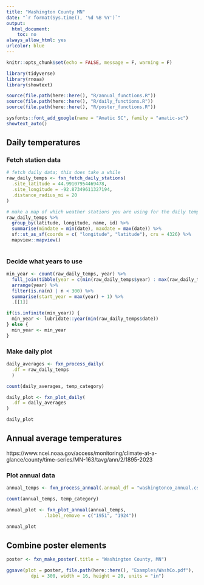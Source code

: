 ```yaml
---
title: "Washington County MN"
date: "`r format(Sys.time(), '%d %B %Y')`"
output:
  html_document:
    toc: no
always_allow_html: yes
urlcolor: blue
---
```


```r
knitr::opts_chunk$set(echo = FALSE, message = F, warning = F)

library(tidyverse)
library(rnoaa)
library(showtext)

source(file.path(here::here(), "R/annual_functions.R"))
source(file.path(here::here(), "R/daily_functions.R"))
source(file.path(here::here(), "R/poster_functions.R"))

sysfonts::font_add_google(name = "Amatic SC", family = "amatic-sc")
showtext_auto()
```

## Daily temperatures

### Fetch station data


```r
# fetch daily data; this does take a while
raw_daily_temps <- fxn_fetch_daily_stations(
  .site_latitude = 44.99107954469478,
  .site_longitude = -92.87349611327194,
  .distance_radius_mi = 20
)

# make a map of which weather stations you are using for the daily temps; go back and adjust your parameters if you don't like it.
raw_daily_temps %>%
  group_by(latitude, longitude, name, id) %>%
  summarise(mindate = min(date), maxdate = max(date)) %>%
  sf::st_as_sf(coords = c( "longitude", "latitude"), crs = 4326) %>%
  mapview::mapview()
  
```

### Decide what years to use

```r
min_year <- count(raw_daily_temps, year) %>%
  full_join(tibble(year = c(min(raw_daily_temps$year) : max(raw_daily_temps$year)))) %>%
  arrange(year) %>% 
  filter(is.na(n) | n < 300) %>%
  summarise(start_year = max(year) + 1) %>%
  .[[1]]

if(is.infinite(min_year)) {
  min_year <- lubridate::year(min(raw_daily_temps$date))
} else {
  min_year <- min_year
}
```

### Make daily plot

```r
daily_averages <- fxn_process_daily(
  .df = raw_daily_temps
  )

count(daily_averages, temp_category)

daily_plot <- fxn_plot_daily(
  .df = daily_averages
)

daily_plot
```


## Annual average temperatures

https://www.ncei.noaa.gov/access/monitoring/climate-at-a-glance/county/time-series/MN-163/tavg/ann/2/1895-2023

### Plot annual data

```r
annual_temps <- fxn_process_annual(.annual_df = "washingtonco_annual.csv")

count(annual_temps, temp_category)

annual_plot <- fxn_plot_annual(annual_temps,
              .label_remove = c("1951", "1924"))

annual_plot
```

## Combine poster elements


```r
poster <- fxn_make_poster(.title = "Washington County, MN") 

ggsave(plot = poster, file.path(here::here(), "Examples/WashCo.pdf"), 
         dpi = 300, width = 16, height = 20, units = "in")

```




